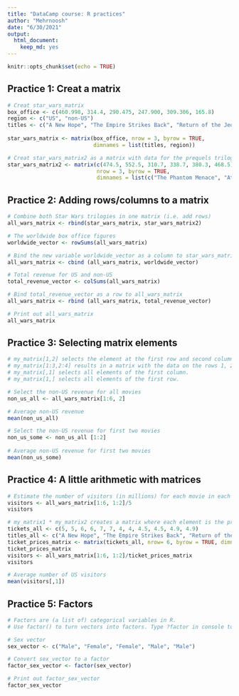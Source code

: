 ```yaml
---
title: "DataCamp course: R practices"
author: "Mehrnoosh"
date: "6/30/2021"
output: 
  html_document: 
    keep_md: yes
---
```


```r
knitr::opts_chunk$set(echo = TRUE)
```


## Practice 1: Creat a matrix
```r
# Creat star_wars_matrix
box_office <- c(460.998, 314.4, 290.475, 247.900, 309.306, 165.8)
region <- c("US", "non-US")
titles <- c("A New Hope", "The Empire Strikes Back", "Return of the Jedi")
               
star_wars_matrix <- matrix(box_office, nrow = 3, byrow = TRUE,
                           dimnames = list(titles, region))

# Creat star_wars_matrix2 as a matrix with data for the prequels trilogy
star_wars_matrix2 <- matrix(c(474.5, 552.5, 310.7, 338.7, 380.3, 468.5),
                            nrow = 3, byrow = TRUE, 
                            dimnames = list(c("The Phantom Menace", "Attack of the Clones", "Revenge of the Sith"), region))
```

## Practice 2: Adding rows/columns to a matrix
```r
# Combine both Star Wars trilogies in one matrix (i.e. add rows)
all_wars_matrix <- rbind(star_wars_matrix, star_wars_matrix2)

# The worldwide box office figures
worldwide_vector <- rowSums(all_wars_matrix)

# Bind the new variable worldwide_vector as a column to star_wars_matrix
all_wars_matrix <- cbind (all_wars_matrix, worldwide_vector)

# Total revenue for US and non-US
total_revenue_vector <- colSums(all_wars_matrix)

# Bind total_revenue_vector as a row to all_wars_matrix
all_wars_matrix <- rbind (all_wars_matrix, total_revenue_vector)

# Print out all_wars_matrix
all_wars_matrix
```

## Practice 3: Selecting matrix elements
```r
# my_matrix[1,2] selects the element at the first row and second column.
# my_matrix[1:3,2:4] results in a matrix with the data on the rows 1, 2, 3 and columns 2, 3, 4.
# my_matrix[,1] selects all elements of the first column.
# my_matrix[1,] selects all elements of the first row.

# Select the non-US revenue for all movies
non_us_all <- all_wars_matrix[1:6, 2]

# Average non-US revenue
mean(non_us_all)

# Select the non-US revenue for first two movies
non_us_some <- non_us_all [1:2]
  
# Average non-US revenue for first two movies
mean(non_us_some)
```

## Practice 4: A little arithmetic with matrices
```r
# Estimate the number of visitors (in millions) for each movie in each geographical area, given a ticket costs $5.
visitors <- all_wars_matrix[1:6, 1:2]/5
visitors

# my_matrix1 * my_matrix2 creates a matrix where each element is the product of the corresponding elements in my_matrix1 and my_matrix2. This is not the standard matrix multiplication for which you should use %*% in R.
tickets_all <- c(5, 5, 6, 6, 7, 7, 4, 4, 4.5, 4.5, 4.9, 4.9)
titles_all <- c("A New Hope", "The Empire Strikes Back", "Return of the Jedi","The Phantom Menace", "Attack of the Clones", "Revenge of the Sith")
ticket_prices_matrix <- matrix(tickets_all, nrow= 6, byrow = TRUE, dimnames = list(titles_all, region))
ticket_prices_matrix
visitors <- all_wars_matrix[1:6, 1:2]/ticket_prices_matrix
visitors

# Average number of US visitors
mean(visitors[,1])

```


## Practice 5: Factors
```r
# Factors are (a list of) categorical variables in R.
# Use factor() to turn vectors into factors. Type ?factor in console to learn more.

# Sex vector
sex_vector <- c("Male", "Female", "Female", "Male", "Male")

# Convert sex_vector to a factor
factor_sex_vector <- factor(sex_vector)

# Print out factor_sex_vector
factor_sex_vector
```

